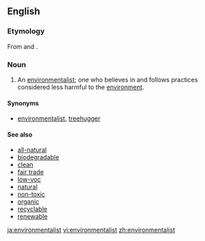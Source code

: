 {{rfv}}
==English==

===Etymology===
From {{term|green}} and {{term|body}}.

===Noun===
{{en-noun|greenbodies}}

# An [[environmentalist]]; one who believes in and follows practices considered less harmful to the [[environment]]. 

====Synonyms====
* [[environmentalist]], [[treehugger]]

====See also====
*[[all-natural]]
*[[biodegradable]]
*[[clean]]
*[[fair trade]]
*[[low-voc]]
*[[natural]]
*[[non-toxic]]
*[[organic]]
*[[recyclable]]
*[[renewable]]

[[ja:environmentalist]]
[[vi:environmentalist]]
[[zh:environmentalist]]